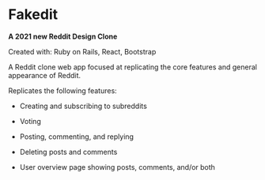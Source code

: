 # Fakedit

**A 2021 new Reddit Design Clone**

Created with: Ruby on Rails, React, Bootstrap

A Reddit clone web app focused at replicating the core features and general appearance of Reddit.

Replicates the following features:

- Creating and subscribing to subreddits

- Voting

- Posting, commenting, and replying

- Deleting posts and comments

- User overview page showing posts, comments, and/or both
